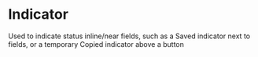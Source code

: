 
<Meta title="MDX|Indicator" component={Indicator} />

# Indicator

Used to indicate status inline/near fields, such as a <Indicator>Saved</Indicator> indicator next to fields, or a temporary <Indicator suffixIcon="check">Copied</Indicator> indicator above a button

<Props of={Indicator} />

